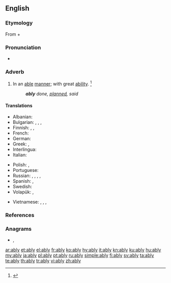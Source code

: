 {{also|-ably}}
==English==

===Etymology===
From {{etyl|enm|en}} {{m|enm|able}} + {{m|en|-ly|}}

===Pronunciation===
* {{a|US}} {{IPA|/ˈeɪ.bli/|/ˈeɪ.bə.li/|lang=en}}

===Adverb===
{{en-adv}}

# In an [[able]] [[manner]]; with great [[ability]]. {{defdate|First attested around 1350 to 1470.}}<ref name=SOED>{{R:SOED5|page=6}}</ref>
#: '''''ably''' done, [[planned]], said''

====Translations====
{{trans-top|with great ability}}
* Albanian: {{t|sq|i afte}}
* Bulgarian: {{t+|bg|умело}}, {{t+|bg|ловко}}, {{t+|bg|сръчно}}, {{t+|bg|компетентно}}
* Finnish: {{t+|fi|pontevasti}}, {{t+|fi|taitavasti}}, {{t+|fi|hyvin}}
* French: {{t+|fr|habilement}}
* German: {{t+|de|fähig}}
* Greek: {{t+|el|ικανά}}, {{t+|el|άξια}}
* Interlingua: {{t|ia|habilemente}}
* Italian: {{t+|it|abilmente}}
{{trans-mid}}
* Polish: {{t|pl|umiejętnie}}, {{t+|pl|zręcznie}}
* Portuguese: {{t+|pt|habilmente}}
* Russian: {{t+|ru|уме́ло}}, {{t+|ru|ло́вко}}, {{t+|ru|иску́сно}}, {{t+|ru|компете́нтно}}, {{t+|ru|квалифици́рованно}}
* Spanish: {{t+|es|capaz}}, {{t+|es|hábilmente}}
* Swedish: {{t+|sv|skickligt}}
* Volapük: {{t|vo|fägiko}}, {{t|vo|fägo}}
{{trans-bottom}}

{{checktrans-top}}
* Vietnamese: {{t-check|vi|có khả năng}}, {{t-check|vi|có tài}}, {{t-check|vi|khéo léo}}, {{t-check|vi|tài tình}}
{{trans-bottom}}

===References===
<references/>

===Anagrams===
* {{l|en|Alby}}, {{l|en|blay}}

[[ar:ably]]
[[et:ably]]
[[el:ably]]
[[fr:ably]]
[[ko:ably]]
[[hy:ably]]
[[it:ably]]
[[kn:ably]]
[[ku:ably]]
[[hu:ably]]
[[my:ably]]
[[ja:ably]]
[[pl:ably]]
[[pt:ably]]
[[ru:ably]]
[[simple:ably]]
[[fi:ably]]
[[sv:ably]]
[[ta:ably]]
[[te:ably]]
[[th:ably]]
[[tr:ably]]
[[vi:ably]]
[[zh:ably]]
